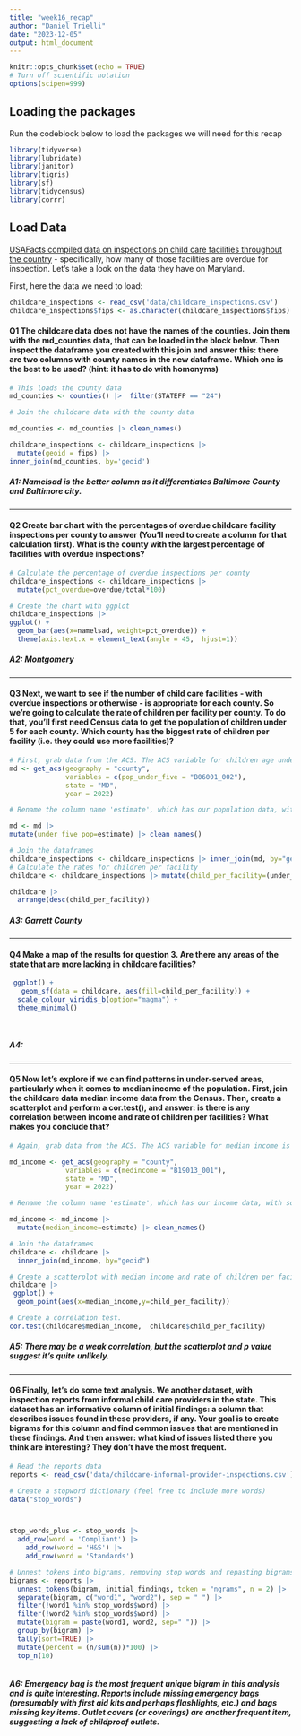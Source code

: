 ```yaml
---
title: "week16_recap"
author: "Daniel Trielli"
date: "2023-12-05"
output: html_document
---
```


```r
knitr::opts_chunk$set(echo = TRUE)
# Turn off scientific notation
options(scipen=999)
```

## Loading the packages

Run the codeblock below to load the packages we will need for this recap

```r
library(tidyverse)
library(lubridate)
library(janitor)
library(tigris)
library(sf)
library(tidycensus)
library(corrr)
```

## Load Data

[USAFacts compiled data on inspections on child care facilities throughout the country](https://usafacts.org/data-projects/childcare-inspections) - specifically, how many of those facilities are overdue for inspection. Let's take a look on the data they have on Maryland.

First, here the data we need to load:

```r
childcare_inspections <- read_csv('data/childcare_inspections.csv')
childcare_inspections$fips <- as.character(childcare_inspections$fips)
```

#### **Q1** The childcare data does not have the names of the counties. Join them with the md_counties data, that can be loaded in the block below. Then inspect the dataframe you created with this join and answer this: there are two columns with county names in the new dataframe. Which one is the best to be used? (hint: it has to do with homonyms)

```r
# This loads the county data
md_counties <- counties() |>  filter(STATEFP == "24")
```

```r
# Join the childcare data with the county data 

md_counties <- md_counties |> clean_names()

childcare_inspections <- childcare_inspections |>
  mutate(geoid = fips) |>
inner_join(md_counties, by='geoid')

```

##### A1: Namelsad is the better column as it differentiates Baltimore County and Baltimore city.

------------------------------------------------------------------------

#### **Q2** Create bar chart with the percentages of overdue childcare facility inspections per county to answer (You'll need to create a column for that calculation first). What is the county with the largest percentage of facilities with overdue inspections?

```r
# Calculate the percentage of overdue inspections per county
childcare_inspections <- childcare_inspections |> 
  mutate(pct_overdue=overdue/total*100)

# Create the chart with ggplot
childcare_inspections |> 
ggplot() +
  geom_bar(aes(x=namelsad, weight=pct_overdue)) +
  theme(axis.text.x = element_text(angle = 45,  hjust=1))
```

##### **A2: Montgomery**

------------------------------------------------------------------------

#### **Q3** Next, we want to see if the number of child care facilities - with overdue inspections or otherwise - is appropriate for each county. So we're going to calculate the rate of children per facility per county. To do that, you'll first need Census data to get the population of children under 5 for each county. Which county has the biggest rate of children per facility (i.e. they could use more facilities)?

```r
# First, grab data from the ACS. The ACS variable for children age under 5 is B06001_002 We want 2022 data.
md <- get_acs(geography = "county",
              variables = c(pop_under_five = "B06001_002"),
              state = "MD",
              year = 2022)

```

```r
# Rename the column name 'estimate', which has our population data, with something more useful, like 'children_pop'

md <- md |>
mutate(under_five_pop=estimate) |> clean_names()

```

```r
# Join the dataframes
childcare_inspections <- childcare_inspections |> inner_join(md, by="geoid")
# Calculate the rates for children per facility
childcare <- childcare_inspections |> mutate(child_per_facility=(under_five_pop/total))

childcare |>
  arrange(desc(child_per_facility))

```

##### **A3: Garrett County**

------------------------------------------------------------------------

#### **Q4** Make a map of the results for question 3. Are there any areas of the state that are more lacking in childcare facilities?

```r
 ggplot() +
   geom_sf(data = childcare, aes(fill=child_per_facility)) +
  scale_colour_viridis_b(option="magma") +
  theme_minimal()
 
  


```

##### **A4**:

------------------------------------------------------------------------

#### **Q5** Now let's explore if we can find patterns in under-served areas, particularly when it comes to median income of the population. First, join the childcare data median income data from the Census. Then, create a scatterplot and perform a cor.test(), and answer: is there is any correlation between income and rate of children per facilities? What makes you conclude that?

```r
# Again, grab data from the ACS. The ACS variable for median income is B19013_001. We want 2022 data again.

md_income <- get_acs(geography = "county",
              variables = c(medincome = "B19013_001"),
              state = "MD",
              year = 2022)

```

```r
# Rename the column name 'estimate', which has our income data, with something more useful, like 'median_income'

md_income <- md_income |>
  mutate(median_income=estimate) |> clean_names()

```

```r
# Join the dataframes
childcare <- childcare |>
  inner_join(md_income, by="geoid")
```

```r
# Create a scatterplot with median income and rate of children per facility
childcare |>
 ggplot() +
  geom_point(aes(x=median_income,y=child_per_facility)) 
```

```r
# Create a correlation test.
cor.test(childcare$median_income,  childcare$child_per_facility)


```

##### A5: There may be a weak correlation, but the scatterplot and p value suggest it's quite unlikely.

------------------------------------------------------------------------

#### **Q6** Finally, let's do some text analysis. We another dataset, with inspection reports from informal child care providers in the state. This dataset has an informative column of initial findings: a column that describes issues found in these providers, if any. Your goal is to create bigrams for this column and find common issues that are mentioned in these findings. And then answer: what kind of issues listed there you think are interesting? They don't have the most frequent.

```r
# Read the reports data
reports <- read_csv('data/childcare-informal-provider-inspections.csv') |> clean_names()
```

```r
# Create a stopword dictionary (feel free to include more words)
data("stop_words")



stop_words_plus <- stop_words |>
  add_row(word = 'Compliant') |>
    add_row(word = 'H&S') |>
    add_row(word = 'Standards')

```

```r
# Unnest tokens into bigrams, removing stop words and repasting bigrams, list bigrams
bigrams <- reports |>
  unnest_tokens(bigram, initial_findings, token = "ngrams", n = 2) |>
  separate(bigram, c("word1", "word2"), sep = " ") |>
  filter(!word1 %in% stop_words$word) |>
  filter(!word2 %in% stop_words$word) |>
  mutate(bigram = paste(word1, word2, sep=" ")) |>
  group_by(bigram) |>
  tally(sort=TRUE) |>
  mutate(percent = (n/sum(n))*100) |>
  top_n(10)



```

##### A6: Emergency bag is the most frequent unique bigram in this analysis and is quite interesting. Reports include missing emergency bags (presumably with first aid kits and perhaps flashlights, etc.) and bags missing key items. Outlet covers (or coverings) are another frequent item, suggesting a lack of childproof outlets. 
